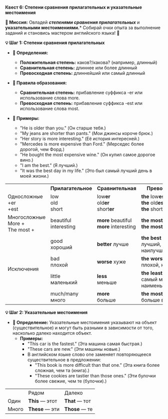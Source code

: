 
**Квест 6: Степени сравнения прилагательных и указательные местоимения**

**🎯 Миссия:**
Овладей ***степенями сравнения прилагательных*** и **указательными местоимениями.*** Собирай очки опыта за выполнение заданий и становись мастером английского языка! 🌟

**💡 Шаг 1: Степени сравнения прилагательных**
- **📜 Определения:**
  - **Положительная степень:** <Highlight>каков?/какова?</Highlight> (например, <Highlight>длинный</Highlight>)
  - **Сравнительная степень:** <Highlight>длиннее</Highlight> или <Highlight>более длинный</Highlight>
  - **Превосходная степень:** <Highlight>длиннейший</Highlight> или <Highlight>самый длинный</Highlight>

- **📝 Правила образования:**
  - **Сравнительная степень:** прибавление суффикса <Highlight>-er</Highlight> или использование слова <Highlight>more.</Highlight>
  - **Превосходная степень:** прибавление суффикса <Highlight>-est</Highlight> или использование слова <Highlight>most.</Highlight>

- **🔖 Примеры:**
  - <Highlight>"He is older than you."</Highlight> <Highlight>(Он старше тебя.)</Highlight>
  - <Highlight>"My jeans are shorter than pants."</Highlight> <Highlight>(Мои джинсы короче брюк.)</Highlight>
  - <Highlight>"Her story is more interesting."</Highlight> <Highlight>(Её история интересней.)</Highlight>
  - <Highlight>"Mercedes is more expensive than Ford."</Highlight> <Highlight>(Мерседес более дорогой, чем Форд.)</Highlight>
  - <Highlight>"He bought the most expensive wine."</Highlight> <Highlight>(Он купил самое дорогое вино.)</Highlight>
  - <Highlight>"I am the best."</Highlight> <Highlight>(Я лучший.)</Highlight>
  - <Highlight>"It was the best day in my life."</Highlight> <Highlight>(Это был самый лучший день в моей жизни.)</Highlight>

<table>
  <tbody>
  <tr>
    <th></th>
    <th>Прилагательное</th>
    <th>Сравнительная</th>
    <th>Превосходная</th>
  </tr>
  <tr>
    <td>Односложные<br/> +er<br/> +est</td>
    <td>low<br/> old<br/> short</td>
    <td>low<strong>er</strong><br/> old<strong>er</strong><br/> short<strong>er</strong></td>
    <td><strong>the</strong> low<strong>est</strong><br/> <strong>the</strong> old<strong>est</strong><br/> <strong>the</strong> short<strong>est</strong></td>
  </tr>
  <tr>
    <td>Многосложные<br/> More +<br/> The most +</td>
    <td>beautiful<br/> interesting</td>
    <td><strong>more</strong>&nbsp;beautiful<br/> <strong>more</strong>&nbsp;interesting</td>
    <td><strong>the&nbsp;most</strong>&nbsp;beautiful<br/> <strong>the&nbsp;most</strong>&nbsp;interesting</td>
  </tr>
  <tr>
    <td rowSpan="4">Исключения</td>
    <td>good<br/> <span className="rus">хороший</span></td>
    <td><strong>better</strong><span className="rus">&nbsp;лучше</span></td>
    <td><strong>the best</strong><span className="rus">&nbsp;самый лучший, наилучший</span></td>
  </tr>
  <tr>
    <td>bad<br/> <span className="rus">плохой</span></td>
    <td><strong>worse</strong><span className="rus">&nbsp;хуже</span></td>
    <td><strong>the worst</strong><span className="rus">&nbsp;самый плохой, наихудший</span></td>
  </tr>
  <tr>
    <td>little<br/> <span className="rus">маленький</span></td>
    <td><strong>less</strong><br/> <span className="rus">меньше</span></td>
    <td><strong>the least</strong><br/> <span className="rus">самый маленький, наименьший</span></td>
  </tr>
  <tr>
    <td>much/many<br/> <span className="rus">много</span></td>
    <td><strong>more</strong><br/> <span className="rus">больше</span></td>
    <td><strong>the most</strong><br/> <span className="rus">больше всего</span></td>
  </tr>
  </tbody>
</table>

**💡 Шаг 2: Указательные местоимения**
- **📜 Определение:** Указательные местоимения указывают на объект (существительное) и могут быть разными в зависимости от того, насколько далеко находится объект.
  - **Примеры:**
    - <Highlight>"This car is the fastest."</Highlight> <Highlight>(Эта машина самая быстрая.</Highlight>)
    - <Highlight>"These cars are new."</Highlight> <Highlight>(Эти машины новые.</Highlight>)
    - В английском языке слово one заменяет повторяющееся существительное в предложении:
      - <Highlight>"This book is more difficult than that one."</Highlight> <Highlight>(Эта книга более сложная, чем та (книга).)</Highlight>
      - <Highlight>"These cookies are tastier than those ones."</Highlight> <Highlight>(Эти булочки более свежие, чем те (булочки).)</Highlight>

<table>
  <tbody>
  <tr>
    <td></td>
    <td>Рядом</td>
    <td>Далеко</td>
  </tr>
  <tr>
    <td>Один</td>
    <td><b>This</b>&nbsp;—&nbsp;этот</td>
    <td><b>That</b>&nbsp;—&nbsp;тот</td>
  </tr>
  <tr>
    <td>Много</td>
    <td><b>These</b>&nbsp;—&nbsp;эти</td>
    <td><b>Those</b>&nbsp;—&nbsp;те</td>
  </tr>
  </tbody>
</table>